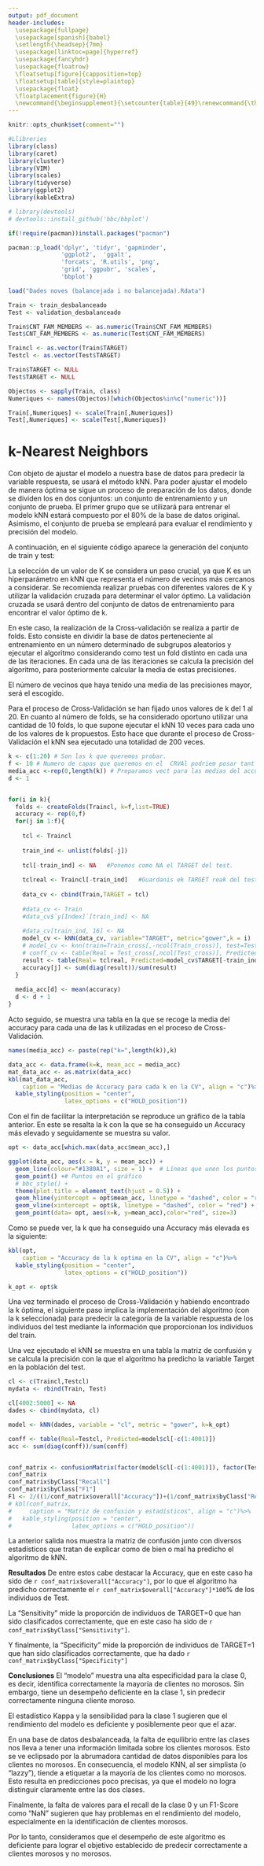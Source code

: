 ---
output: pdf_document
header-includes:
  \usepackage{fullpage} 
  \usepackage[spanish]{babel}
  \setlength{\headsep}{7mm} 
  \usepackage[linktoc=page]{hyperref}
  \usepackage{fancyhdr}
  \usepackage{floatrow}
  \floatsetup[figure]{capposition=top}
  \floatsetup[table]{style=plaintop}
  \usepackage{float} 
  \floatplacement{figure}{H} 
  \newcommand{\beginsupplement}{\setcounter{table}{49}\renewcommand{\thetable}{\arabic{table}} \setcounter{figure}{123} \renewcommand{\thefigure}{\arabic{figure}}}
---

\pagenumbering{arabic}

```{=tex}
\setlength{\headheight}{13.6pt}
\setlength{\topmargin}{-10mm}

\rhead{Minería de Datos}
\lhead{Entrega D3}
```
\pagestyle{fancy}
```{=tex}
\cfoot{\thepage}
\setcounter{page}{146}
```
\beginsupplement

```{r, include=FALSE}
knitr::opts_chunk$set(comment="")
```


```{r, include=FALSE}
#Llibreries
library(class)
library(caret)
library(cluster)
library(VIM)
library(scales)
library(tidyverse)
library(ggplot2)
library(kableExtra)

# library(devtools)
# devtools::install_github('bbc/bbplot')

if(!require(pacman))install.packages("pacman")

pacman::p_load('dplyr', 'tidyr', 'gapminder',
               'ggplot2',  'ggalt',
               'forcats', 'R.utils', 'png', 
               'grid', 'ggpubr', 'scales',
               'bbplot')
```

```{r, include=FALSE}
load("Dades noves (balancejada i no balancejada).Rdata")

Train <- train_desbalanceado
Test <- validation_desbalanceado

Train$CNT_FAM_MEMBERS <- as.numeric(Train$CNT_FAM_MEMBERS)
Test$CNT_FAM_MEMBERS <- as.numeric(Test$CNT_FAM_MEMBERS)

Traincl <- as.vector(Train$TARGET)
Testcl <- as.vector(Test$TARGET)

Train$TARGET <- NULL
Test$TARGET <- NULL

Objectos <- sapply(Train, class)
Numeriques <- names(Objectos)[which(Objectos%in%c("numeric"))]

Train[,Numeriques] <- scale(Train[,Numeriques])
Test[,Numeriques] <- scale(Test[,Numeriques])
```

# k-Nearest Neighbors

Con objeto de ajustar el modelo a nuestra base de datos para predecir la variable respuesta, se usará el método kNN. Para poder ajustar el modelo de manera óptima se sigue un proceso de preparación de los datos, donde se dividen los en dos conjuntos: un conjunto de entrenamiento y un conjunto de prueba. El primer grupo que se utilizará para entrenar el modelo kNN estará compuesto por el 80% de la base de datos original. Asimismo, el conjunto de prueba se empleará para evaluar el rendimiento y precisión del modelo.

A continuación, en el siguiente código aparece la generación del conjunto de train y test:


La selección de un valor de K se considera un paso crucial, ya que K es un hiperparámetro en kNN que representa el número de vecinos más cercanos a considerar. Se recomienda realizar pruebas con diferentes valores de K y utilizar la validación cruzada para determinar el valor óptimo. La validación cruzada se usará dentro del conjunto de datos de entrenamiento para encontrar el valor óptimo de k. 

En este caso, la realización de la Cross-validación se realiza a partir de folds. Esto consiste en dividir la base de datos perteneciente al entrenamiento en un número determinado de subgrupos aleatorios y ejecutar el algoritmo considerando como test un fold distinto en cada una de las iteraciones. 
En cada una de las iteraciones se calcula la precisión del algoritmo, para posteriormente calcular la media de estas precisiones.

El número de vecinos que haya tenido una media de las precisiones mayor, será el escogido.

Para el proceso de Cross-Validación se han fijado unos valores de k del 1 al 20. En cuanto al número de folds, se ha considerado oportuno utilizar una cantidad de 10 folds, lo que supone ejecutar el kNN 10 veces para cada uno de los valores de k propuestos. Esto hace que durante el proceso de Cross-Validación el kNN sea ejecutado una totalidad de 200 veces. 

```{r,include=FALSE}
k <- c(1:20) # Son las k que queremos probar.
f <- 10 # Numero de capas que queremos en el  CRVAl podriem posar tant 5 com 10
media_acc <-rep(0,length(k)) # Preparamos vect para las medias del accuracy
d <- 1


for(i in k){
  folds <- createFolds(Traincl, k=f,list=TRUE) 
  accuracy <- rep(0,f)
  for(j in 1:f){
    
    tcl <- Traincl
    
    train_ind <- unlist(folds[-j])
    
    tcl[-train_ind] <- NA   #Ponemos como NA el TARGET del test.
    
    tclreal <- Traincl[-train_ind]   #Guardanis ek TARGET reak del test para hacer la tabla después y calcular la accuracy.
    
    data_cv <- cbind(Train,TARGET = tcl)
    
    #data_cv <- Train 
    #data_cv$`y[Index]`[train_ind] <- NA
    
    #data_cv[train_ind, 16] <- NA
    model_cv <- kNN(data_cv, variable="TARGET", metric="gower",k = i)
    # model_cv <- knn(train=Train_cross[,-ncol(Train_cross)], test=Test_cross[,-ncol(Test_cross)], cl = n Train_cross[,ncol(Train_cross)], k=i) 
    # conff_cv <- table(Real = Test_cross[,ncol(Test_cross)], Predicted = model_cv) 
    result <- table(Real= tclreal, Predicted=model_cv$TARGET[-train_ind])
    accuracy[j] <- sum(diag(result))/sum(result)
  }
  
  media_acc[d] <- mean(accuracy) 
  d <- d + 1
}
```


Acto seguido, se muestra una tabla en la que se recoge la media del accuracy para cada una de las k utilizadas en el proceso de Cross-Validación.

```{r,echo=FALSE, warning=FALSE}
names(media_acc) <- paste(rep("k=",length(k)),k)

data_acc <- data.frame(k=k, mean_acc = media_acc)
mat_data_acc <- as.matrix(data_acc)
kbl(mat_data_acc, 
    caption = "Medias de Accuracy para cada k en la CV", align = "c")%>% 
  kable_styling(position = "center", 
                latex_options = c("HOLD_position"))
```

Con el fin de facilitar la interpretación se reproduce un gráfico de la tabla anterior. En este se resalta la k con la que se ha conseguido un Accuracy más elevado y seguidamente se muestra su valor.

```{r, warning=FALSE, echo=FALSE, fig.cap = "Media del Accuracy para cada k", fig.show='hold',out.width="75%",out.height="75%"}
opt <- data_acc[which.max(data_acc$mean_acc),]

ggplot(data_acc, aes(x = k, y = mean_acc)) +
  geom_line(colour="#1380A1", size = 1) +  # Líneas que unen los puntos
  geom_point() +# Puntos en el gráfico
  # bbc_style() +
  theme(plot.title = element_text(hjust = 0.5)) +
  geom_hline(yintercept = opt$mean_acc, linetype = "dashed", color = "red") +
  geom_vline(xintercept = opt$k, linetype = "dashed", color = "red") + 
  geom_point(data= opt, aes(x=k, y=mean_acc),color="red", size=3)
```

Como se puede ver, la k que ha conseguido una Accuracy más elevada es la siguiente:

```{r, echo=FALSE}
kbl(opt, 
    caption = "Accuracy de la k optima en la CV", align = "c")%>% 
  kable_styling(position = "center", 
                latex_options = c("HOLD_position"))

k_opt <- opt$k
```

Una vez terminado el proceso de Cross-Validación y habiendo encontrado la k óptima, el siguiente paso implica la implementación del algoritmo (con la k seleccionada) para predecir la categoría de la variable respuesta de los individuos del test mediante la información que proporcionan los individuos del train.

Una vez ejecutado el kNN se muestra en una tabla la matriz de confusión y se calcula la precisión con la que el algoritmo ha predicho la variable Target en la población del test.

```{r, echo=FALSE, fig.align='center'}
cl <- c(Traincl,Testcl)
mydata <- rbind(Train, Test) 

cl[4002:5000] <- NA
dades <- cbind(mydata, cl)

model <- kNN(dades, variable = "cl", metric = "gower", k=k_opt)

conff <- table(Real=Testcl, Predicted=model$cl[-c(1:4001)])
acc <- sum(diag(conff))/sum(conff)


conf_matrix <- confusionMatrix(factor(model$cl[-c(1:4001)]), factor(Testcl),positive = "1")
conf_matrix
conf_matrix$byClass["Recall"]
conf_matrix$byClass["F1"] 
F1 <- 2/((1/conf_matrix$overall["Accuracy"])+(1/conf_matrix$byClass["Recall"]))
# kbl(conf_matrix, 
#     caption = "Matriz de confusión y estadísticos", align = "c")%>% 
#   kable_styling(position = "center", 
#                 latex_options = c("HOLD_position"))
```

La anterior salida nos muestra la matriz de confusión junto con diversos estadísticos que tratan de explicar como de bien o mal ha predicho el algoritmo de kNN.

**Resultados**
De entre estos cabe destacar la Accuracy, que en este caso ha sido de `r conf_matrix$overall["Accuracy"]`, por lo que el algoritmo ha predicho correctamente el `r conf_matrix$overall["Accuracy"]*100`% de los individuos de Test.

La "Sensitivity" mide la proporción de individuos de TARGET=0 que han sido clasificados correctamente, que en este caso ha sido de `r conf_matrix$byClass["Sensitivity"]`.

Y finalmente, la "Specificity" mide la proporción de individuos de TARGET=1 que han sido clasificados correctamente, que ha dado `r conf_matrix$byClass["Specificity"]`

**Conclusiones**
El "modelo" muestra una alta especificidad para la clase 0, es decir, identifica correctamente la mayoría de clientes no morosos. Sin embargo, tiene un desempeño deficiente en la clase 1, sin predecir correctamente ninguna cliente moroso.

El estadístico Kappa y la sensibilidad para la clase 1 sugieren que el rendimiento del modelo es deficiente y posiblemente peor que el azar.

En una base de datos desbalanceada, la falta de equilibrio entre las clases nos lleva a tener una información limitada sobre los clientes morosos. Esto se ve eclipsado por la abrumadora cantidad de datos disponibles para los clientes no morosos. En consecuencia, el modelo KNN, al ser simplista (o "lazzy"), tiende a etiquetar a la mayoría de los clientes como no morosos. Esto resulta en predicciones poco precisas, ya que el modelo no logra distinguir claramente entre las dos clases.

Finalmente, la falta de valores para el recall de la clase 0 y un F1-Score como "NaN" sugieren que hay problemas en el rendimiento del modelo, especialmente en la identificación de clientes morosos.

Por lo tanto, consideramos que el desempeño de este algoritmo es deficiente para lograr el objetivo establecido de predecir correctamente a clientes morosos y no morosos.


<!-- ```{r} -->
<!-- decisionplot <- function(model, x, cl = NULL, predict_type = "class", -->
<!--                          resolution = 100) { -->

<!--   if(!is.null(cl)) { -->
<!--     x_data <- x %>% dplyr::select(-all_of(cl)) -->
<!--     cl <- x %>% pull(cl) -->
<!--   } else cl <- 1 -->
<!--   k <- length(unique(cl)) -->

<!--   # resubstitution accuracy -->
<!--   prediction <- predict(model, x_data, type = predict_type) -->
<!--   if(is.list(prediction)) prediction <- prediction$class -->
<!--   if(is.numeric(prediction)) -->
<!--     prediction <-  factor(prediction, labels = levels(cl)) -->
<!--   else -->
<!--     prediction <- factor(prediction, levels = levels(cl)) -->

<!--   cm <- confusionMatrix(data = prediction, reference = cl) -->
<!--   acc <- cm$overall["Accuracy"] -->

<!--   # evaluate model on a grid -->
<!--   r <- sapply(x[, 1:2], range, na.rm = TRUE) -->
<!--   xs <- seq(r[1,1], r[2,1], length.out = resolution) -->
<!--   ys <- seq(r[1,2], r[2,2], length.out = resolution) -->
<!--   g <- cbind(rep(xs, each = resolution), rep(ys, time = resolution)) -->
<!--   colnames(g) <- colnames(r) -->
<!--   g <- as_tibble(g) -->

<!--   ### guess how to get class labels from predict -->
<!--   ### (unfortunately not very consistent between models) -->
<!--   prediction <- predict(model, g, type = predict_type) -->
<!--   if(is.list(prediction)) prediction <- prediction$class -->
<!--   if(is.numeric(prediction)) -->
<!--     prediction <-  factor(prediction, labels = levels(cl)) -->
<!--   else -->
<!--     prediction <- factor(prediction, levels = levels(cl)) -->

<!--   g <- g %>% add_column(prediction) -->

<!--   ggplot(g, mapping = aes_string( -->
<!--     x = colnames(g)[1], -->
<!--     y = colnames(g)[2])) + -->
<!--     geom_tile(mapping = aes(fill = prediction)) + -->
<!--     geom_point(data = x, mapping =  aes_string( -->
<!--       x = colnames(x)[1], -->
<!--       y = colnames(x)[2], -->
<!--       shape = colnames(x)[3]), alpha = .5) + -->
<!--     labs(subtitle = paste("Training accuracy:", round(acc, 2))) -->
<!-- } -->
<!-- ``` -->



<!-- ```{r} -->
<!-- Train2 <- cbind(Train,Traincl) -->

<!-- knnfit <- train(Traincl~.,method="knn",data=Train2,tuneLength=5, tuneGrid=data.frame(k=1:15), trControl=trainControl(method="cv", indexOut = folds)) -->

<!-- knnfit$finalModel -->
<!-- knnfit$bestTune -->
<!-- knnfit -->

<!-- ``` -->




<!-- ```{r} -->
<!-- pca <- prcomp(dd, scale = TRUE) -->
<!-- CP1 <- pca$x[Index,1] -->
<!-- CP2 <- pca$x[Index,2] -->

<!-- data_pca <- cbind(CP1,CP2) -->
<!-- data_pca <- as.data.frame(data_pca) -->

<!-- data_pca$cl <- Traincl -->



<!-- set.seed(123) -->
<!-- folds <- createFolds(Traincl, k=f,list=FALSE) -->
<!-- knnfit <- train(Traincl~.,method="knn",data=Train2,tuneLength=5, tuneGrid=data.frame(k=1:15), trControl=trainControl(method="cv", indexOut = folds)) -->


<!-- decisionplot(knnfit$finalModel,Train2, cl="cl") -->
<!-- knnfit$finalModel -->



<!-- ggplot(data_pca, aes(x = CP1, y = CP2, color = cl)) + geom_point() -->
<!-- ``` -->



